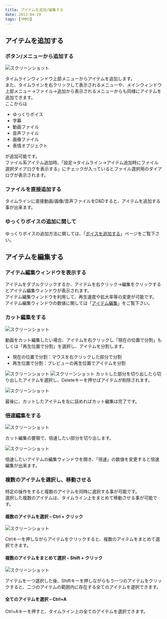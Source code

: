```yaml
---
title: アイテムを追加/編集する
date: 2013-04-19
tags: [YMM3]
---
```

## アイテムを追加する
### ボタン/メニューから追加する
![スクリーンショット](h20134198564350-1.jpg)


タイムラインウィンドウ上部メニューからアイテムを追加します。  
また、タイムラインを右クリックして表示されるメニューや、メインウィンドウ上部メニュー→ファイル→追加から表示されるメニューからも同様にアイテムを追加できます。  
ここからは

- ゆっくりボイス
- 字幕
- 動画ファイル
- 音声ファイル
- 画像ファイル
- 表情オブジェクト

が追加可能です。  
ファイル系アイテム追加時、「設定→タイムライン→アイテム追加時にファイル選択ダイアログを表示する」にチェックが入っているとファイル選択用のダイアログが表示されます。

### ファイルを直接追加する
タイムラインに直接動画/画像/音声ファイルをD&Dすると、アイテムを追加する事が出来ます。

### ゆっくりボイスの追加に関して
ゆっくりボイスの追加方法に関しては、「[ボイスを追加する](/ymm3/tutorial/editing/h201341985731491/)」ページをご覧下さい。

## アイテムを編集する
### アイテム編集ウィンドウを表示する
アイテムをダブルクリックするか、アイテムを右クリック→編集をクリックするとアイテム編集ウィンドウが表示されます。  
アイテム編集ウィンドウを利用して、再生速度や拡大率等の変更が可能です。  
アイテム編集ウィンドウの数値に関しては「[アイテム編集](/ymm3/help/editor/)」をご覧下さい。

### カット編集をする
![スクリーンショット](h20134198564350-2.jpg)

動画をカット編集したい場合、アイテムを右クリックし「現在の位置で分割」もしくは「再生位置で分割」を選択し、アイテムを分割します。
- 現在の位置で分割：マウスを右クリックした部分で分割
- 再生位置で分割：プレビューの再生位置でアイテムを分割

![スクリーンショット](h20134198564350-3.jpg)
![スクリーンショット](h20134198564350-4.jpg)
カットした部分を切り出したら切り出したアイテムを選択し、Deleteキーを押せばアイテムが削除されます。

![スクリーンショット](h20134198564350-5.jpg)

最後に、カットしたアイテムを左に詰めればカット編集は完了です。

### 倍速編集をする

![スクリーンショット](h20134198564350-6.jpg)

カット編集の要領で、倍速したい部分を切り出します。

![スクリーンショット](h20134198564350-7.jpg)

倍速したいアイテムの編集ウィンドウを開き、「倍速」の数値を変更すると倍速編集が出来ます。

### 複数のアイテムを選択し、移動させる
特定の操作をすると複数のアイテムを同時に選択する事が可能です。  
選択した複数のアイテムは、タイムライン上をまとめて移動させる事が可能です。

#### 複数のアイテムを選択 – Ctrl + クリック
![スクリーンショット](h20134198564350-8.jpg)

Ctrlキーを押しながらアイテムをクリックすると、複数のアイテムをまとめて選択できます。

#### 複数のアイテムをまとめて選択 – Shift + クリック
![スクリーンショット](h20134198564350-9.jpg)

アイテムを一つ選択した後、Shiftキーを押しながらもう一つのアイテムをクリックすると、二つのアイテムの範囲内に存在する全てのアイテムを選択できます。

#### 全てのアイテムを選択 – Ctrl+A
Ctrl+Aキーを押すと、タイムライン上の全てのアイテムを選択できます。